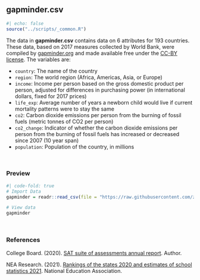 ## gapminder.csv {-}

```r
#| echo: false
source("../scripts/_common.R")
```

The data in **gapminder.csv** contains data on 6 attributes for 193 countries. These data, based on 2017 measures collected by World Bank, were compiled by [gapminder.org](https://www.gapminder.org/) and made available free under the [CC-BY license](https://creativecommons.org/licenses/by/4.0/). The variables are:

- `country`: The name of the country
- `region`: The world region (Africa, Americas, Asia, or Europe)
- `income`: Income per person based on the gross domestic product per person, adjusted for differences in purchasing power (in international dollars, fixed for 2017 prices)
- `life_exp`: Average number of years a newborn child would live if current mortality patterns were to stay the same
- `co2`: Carbon dioxide emissions per person from the burning of fossil fuels (metric tonnes of CO2 per person)
- `co2_change`: Indicator of whether the carbon dioxide emissions per person from the burning of fossil fuels has increased or decreased since 2007 (10 year span)
- `population`: Population of the country, in millions



<br />


### Preview

```r
#| code-fold: true
# Import Data
gapminder = readr::read_csv(file = "https://raw.githubusercontent.com/zief0002/modeling/main/data/gapminder.csv")

# View data
gapminder
```

<br />


### References

College Board. (2020). [SAT suite of assessments annual report](https://reports.collegeboard.org/pdf/2020-total-group-sat-suite-assessments-annual-report.pdf). Author.

NEA Research. (2021). [Rankings of the states 2020 and estimates of school statistics 2021](https://www.nea.org/sites/default/files/2021-04/2021%20Rankings_and_Estimates_Report.pdf). National Education Association.

